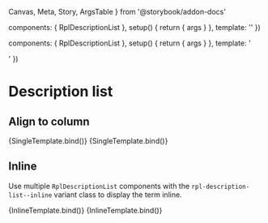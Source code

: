   Canvas,
  Meta,
  Story,
  ArgsTable
} from '@storybook/addon-docs'

  components: { RplDescriptionList },
  setup() {
    return { args }
  },
  template: '<RplDescriptionList v-bind="args" />'
})

  components: { RplDescriptionList },
  setup() {
    return { args }
  },
  template: '<div class="rpl-storybook__page"><RplDescriptionList v-for="(list, i) in args.rows" :items="[list]" :index="i" class="rpl-description-list--inline" /></div>'
})

<Meta
  title='Core/Containers/Description list'
  component={RplDescriptionList}
/>

# Description list

<ArgsTable of={RplDescriptionList} />

## Align to column

<Canvas>
  <Story
    name='Default'
    play={a11yStoryCheck}
    args={{
      items: [
        { "Author:": "Department of Premier and Cabinet" },
        { "Date:": "November 2021" }
      ]
    }}
  >
    {SingleTemplate.bind()}
  </Story>
</Canvas>

<Canvas>
  <Story
    name='Default / Long title'
    play={a11yStoryCheck}
    args={{
      items: [
        { "Author:": "Department of Premier and Cabinet" },
        { "Date:": "November 2021" },
        { "Content:": "This is a line of text to use for testing extreme long-title edge cases: it is so long that it will not only fill, but also overflow, the entire width of an ordinary device." }
      ]
    }}
  >
    {SingleTemplate.bind()}
  </Story>
</Canvas>


## Inline

Use multiple `RplDescriptionList` components with the `rpl-description-list--inline` variant class to display the term inline.

<Canvas>
  <Story
    name='Inline'
    play={a11yStoryCheck}
    argTypes={{
      items: {
        table: {
          disable: true
        }
      }
    }}
    args={{
      rows: [
        { "Author:": "Department of Premier and Cabinet" },
        { "Date:": "November 2021" }
      ]
    }}
  >
    {InlineTemplate.bind()}
  </Story>
</Canvas>

<Canvas>
  <Story
    name='Inline / Long title'
    play={a11yStoryCheck}
    argTypes={{
      items: {
        table: {
          disable: true
        }
      }
    }}
    args={{
      rows: [
        { "Author:": "Department of Premier and Cabinet" },
        { "Date:": "November 2021" },
        { "Content:": "This is a line of text to use for testing extreme long-title edge cases: it is so long that it will not only fill, but also overflow, the entire width of an ordinary device." }
      ]
    }}
  >
    {InlineTemplate.bind()}
  </Story>
</Canvas>
